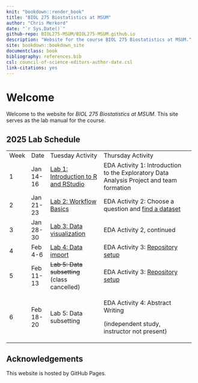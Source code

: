 ```yaml
---
knit: "bookdown::render_book"
title: "BIOL 275 Biostatistics at MSUM"
author: "Chris Merkord"
date: "`r Sys.Date()`"
github-repo: BIOL275-MSUM/BIOL275-MSUM.github.io
description: "Website for the course BIOL 275 Biostatistics at MSUM."
site: bookdown::bookdown_site
documentclass: book
bibliography: references.bib
csl: council-of-science-editors-author-date.csl
link-citations: yes
---
```


# Welcome {.unnumbered}

Welcome to the website for *BIOL 275 Biostatistics at MSUM*. This site serves as the lab manual for the course.

## 2025 Lab Schedule

+------+-----------+----------------------------------------------------+------------------------------------------------------------------------------------------+---+
| Week | Date      | Tuesday Activity                                   | Thursday Activity                                                                        |   |
+------+-----------+----------------------------------------------------+------------------------------------------------------------------------------------------+---+
| 1    | Jan 14-16 | [Lab 1: Introduction to R and RStudio](lab-1.html) | EDA Activity 1: Introduction to the Exploratory Data Analysis Project and team formation |   |
+------+-----------+----------------------------------------------------+------------------------------------------------------------------------------------------+---+
| 2    | Jan 21-23 | [Lab 2: Workflow Basics](lab-2.html)               | EDA Activity 2: Choose a question and [find a dataset](data-sets.html)                   |   |
+------+-----------+----------------------------------------------------+------------------------------------------------------------------------------------------+---+
| 3    | Jan 28-30 | [Lab 3: Data visualization](lab-3.html)            | EDA Activity 2, continued                                                                |   |
+------+-----------+----------------------------------------------------+------------------------------------------------------------------------------------------+---+
| 4    | Feb 4-6   | [Lab 4: Data import](lab-4.html)                   | EDA Activity 3: [Repository setup](eda-repository.html)                                  |   |
+------+-----------+----------------------------------------------------+------------------------------------------------------------------------------------------+---+
| 5    | Feb 11-13 | ~~Lab 5: Data subsetting~~\                        | EDA Activity 3: [Repository setup](eda-repository.html)                                  |   |
|      |           | (class cancelled)                                  |                                                                                          |   |
+------+-----------+----------------------------------------------------+------------------------------------------------------------------------------------------+---+
| 6    | Feb 18-20 | Lab 5: Data subsetting                             | EDA Activity 4: Abstract Writing                                                         |   |
|      |           |                                                    |                                                                                          |   |
|      |           |                                                    | (independent study, instructor not present)                                              |   |
+------+-----------+----------------------------------------------------+------------------------------------------------------------------------------------------+---+

## Acknowledgements {.unnumbered}

This website is hosted by GitHub Pages.
